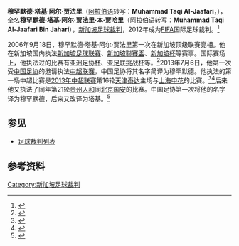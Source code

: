 {{noteTA
|G1=足球
}}
{{Infobox football official
| name                = 穆罕默德·塔基·阿尔·贾法里<br>Muhammad Taqi Al-Jaafari
| fullname            = 穆罕默德·塔基·阿尔·贾法里·本·贾哈里<br>Muhammad Taqi Al-Jaafari Bin Jahari
| dateofbirth         = {{birth date and age|1986|10|25|}}
| cityofbirth         = 
| countryofbirth      = {{SIN}}
| death_date          = 
| death_place         = 
| otheroccupation     = 
| years               = 2006–
| league              = [[新加坡足球联赛|新加坡足球联赛]]
| role                = [[足球裁判|裁判]]
| internationalyears  = 2012–
| confederation       = [[FIFA|FIFA]]
| internationalrole   = [[足球裁判|裁判]]
}}

'''穆罕默德·塔基·阿尔·贾法里'''（[[阿拉伯语|阿拉伯语]]转写：'''Muhammad Taqi Al-Jaafari'''，{{bd|1986年|10月25日}}），全名'''穆罕默德·塔基·阿尔·贾法里·本·贾哈里'''（阿拉伯语转写：'''Muhammad Taqi Al-Jaafari Bin Jahari'''），[[新加坡|新加坡]][[足球裁判|足球裁判]]，2012年成为[[FIFA|FIFA]]国际足球裁判。<ref>{{cite web|title=Singapore: Referees|url=http://www.fifa.com/associations/association=sin/footballofficials/referees/peoplekind=ref.html|work=Football Officials - Referees|publisher=FIFA|accessdate=2013-07-11|archive-date=2014-12-15|archive-url=https://web.archive.org/web/20141215235945/http://www.fifa.com/associations/association=sin/footballofficials/referees/peoplekind=ref.html|dead-url=no}}</ref>

2006年9月18日，穆罕默德·塔基·阿尔·贾法里第一次在新加坡顶级联赛亮相。他在新加坡国内执法[[新加坡足球联赛|新加坡足球联赛]]、[[新加坡聯賽盃|新加坡聯賽盃]]、[[新加坡杯|新加坡杯]]等赛事。国际赛场上，他执法过的比赛有[[亚洲足协杯|亚洲足协杯]]、[[亚足联挑战杯|亚足联挑战杯]]等。<ref name=sw>{{cite web|title=M. TAQI|url=http://int.soccerway.com/referees/muhd-taqi/115644/matches/|publisher=Soccerway|accessdate=2013-07-11|archive-date=2016-03-07|archive-url=https://web.archive.org/web/20160307222240/http://int.soccerway.com/referees/muhd-taqi/115644/matches/|dead-url=no}}</ref>2013年7月6日，他第一次受[[中国足协|中国足协]]的邀请执法[[中超联赛|中超联赛]]，中国足协将其名字简译为穆罕默德。他执法的第一场中超比赛是[[2013年中超联赛|2013年中超联赛]]第16轮[[天津泰达|天津泰达]]主场与[[上海申花|上海申花]]的比赛。<ref>{{cite news|title=中超第16轮裁判名单：洋哨吹泰达申花 陶然成吹鲁能|url=http://sports.sina.com.cn/j/2013-07-05/11496655153.shtml|accessdate=2013-07-11|newspaper=新浪体育|date=2013-07-05|archive-date=2015-04-08|archive-url=https://web.archive.org/web/20150408070515/http://sports.sina.com.cn/j/2013-07-05/11496655153.shtml|dead-url=no}}</ref><ref name=tm>{{cite web|title=Referee profile of Muhammad Taqi Al-Jaafari Bin Jahari|url=http://www.transfermarkt.co.uk/en/al-jaafari-bin-jahari/profil/schiedsrichter_5909.html|publisher=transfermarkt|accessdate=2013-07-11}}</ref>后来他又执法了同年第21轮[[贵州人和|贵州人和]]同[[北京国安|北京国安]]的比赛。中国足协第一次将他的名字译为穆罕默德，后来又改译为塔基。<ref>{{cite news|title=中超第21轮裁判安排公布 新加坡裁判执法人和国安|url=http://sports.sina.com.cn/j/2013-08-16/13166726877.shtml|accessdate=2013-08-29|newspaper=新浪体育|date=2013-08-16|archive-date=2014-02-03|archive-url=https://web.archive.org/web/20140203062828/http://sports.sina.com.cn/j/2013-08-16/13166726877.shtml|dead-url=no}}</ref>

==参见==
* [[足球裁判列表|足球裁判列表]]

==参考资料==
{{reflist}}

{{2013年中国足球联赛裁判}}
{{2017年中国足球联赛裁判}}
{{2018年中国足球联赛裁判}}
{{DEFAULTSORT:Muhammad Taqi Al-Jaafari}}

[[Category:新加坡足球裁判|Category:新加坡足球裁判]]